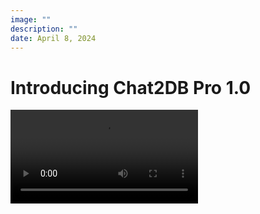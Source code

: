 ```yaml
---
image: ""
description: ""
date: April 8, 2024
---
```


# Introducing Chat2DB Pro 1.0
<video src="https://cdn.chat2db-ai.com/website/video/demo.mp4" controls />

Over the past year, our open-source project [Chat2DB](https://github.com/chat2db/Chat2DB) has proven its immense value in database management and data analysis, with nearly a million downloads by users to date.

But we didn't stop there. After months of refining details, today we're excited to announce the release of Chat2DB Pro 1.0. We've enhanced AI capabilities and made qualitative leaps in product details, significantly improving efficiency in writing SQL and generating reports. Moreover, we've restructured the entire front-end and back-end architecture to make the product more stable. The long-awaited support for redis and snowflake is also included in this version. Additionally, we've addressed various issues reported by the community version, such as slow startup and port occupation, and have thoroughly fixed all known bugs.

Chat2DB Pro 1.0 marks a new beginning. We are committed to investing more effort to provide users with better products and services.

Let me introduce you to a few key features:

### Full-Link Data Management Platform
Chat2DB is a full-link platform that integrates data management, development, analysis, and application. No matter where your data is stored, Chat2DB can seamlessly connect.

- **Centralized Data Source Management**: Centralized one-stop management for both relational and non-relational databases, eliminating the need for multiple platform switches and making database management more convenient.
- **Visualized Management of Database Structures**: Supports visualized querying, creating, modifying, and deleting of databases, schemas, tables, triggers, functions, etc., across multiple databases.
- **Data Visualization Management**: Not only supports multi-dialect SQL development for various data sources but also supports visualized CRUD operations in multiple databases, data export, and more.
![](https://cdn.chat2db-ai.com/website/img/datasource.png)

### AI-Driven Intelligent SQL Development
Chat2DB's SQL development completely changes the way we interact with data. With advanced AI technology, every user can easily master SQL.
- **Natural Language to SQL**: Even users with non-technical backgrounds can easily perform complex data queries through natural language, without the need to learn SQL syntax in-depth.
- **SQL Development Assistant (Copilot)**: The SQL development assistant not only provides code autocomplete and suggestions but also aids developers in database mockup and testing.
- **SQL Insights and Optimization**: Capable of executing SQL queries and also providing optimization suggestions for inefficient queries, optimizing database performance.
![](https://cdn.chat2db-ai.com/website/img/sql_copilot.png)

### AI-Driven Intelligent Reporting
Chat2DB can not only accurately analyze requirements but also deeply mine data insights, presenting them in the most intuitive report format, making decision-making faster and more accurate.
- **AI Dialogue Reports**: No need to master complex query languages or professional data analysis knowledge. Simply express information needs in natural language to get expert-level data insights.
- **AI Analysis and Insights**: Utilizes advanced algorithms and models to analyze user needs, extracting truly valuable information from large datasets.
- **AI Decision Support**: Automatically rendered reports convert complex datasets into easy-to-understand and actionable visual information, supporting rapid decision-making.
![](https://cdn.chat2db-ai.com/website/img/dashboard.png)

### AI-Driven Data Exploration
Chat2DB allows users of different roles to easily interact with data through the AI data dialogue page, without needing to delve into the complexities of data source management and technical details.
- **Data Dialogue for Business Personnel**: Chat2DB abstracts the complexity of data sources, allowing business personnel to focus on asking questions and interpreting answers, without worrying about the details of data management.
- **Deep Mining for Data Analysts**: Chat2DB enables data analysts to directly use natural language to pose analysis requests, making complex data analysis work simple and intuitive.
